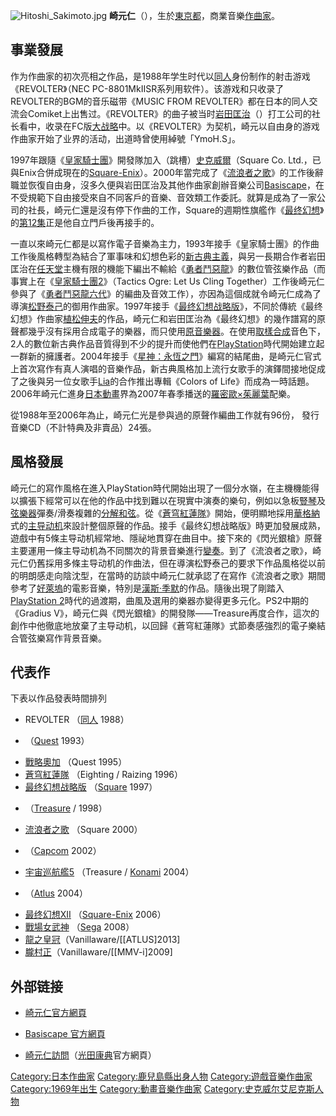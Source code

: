 {{NoteTA
| G1=Games
| G2=Square Enix
}}
[[File:Hitoshi_Sakimoto.jpg|right]]
{{Japanese|japanese=崎元 仁|kana=さきもと ひとし|romaji=Hitoshi Sakimoto}}
'''崎元仁'''（{{bd|1969年|2月26日||}}），生於[[東京都|東京都]]，商業音樂[[作曲家|作曲家]]。

== 事業發展 ==
作为作曲家的初次亮相之作品，是1988年学生时代以[[同人|同人]]身份制作的射击游戏《REVOLTER》（NEC PC-8801MkIISR系列用软件）。该游戏和只收录了REVOLTER的BGM的音乐磁带《MUSIC FROM REVOLTER》都在日本的同人交流会Comiket上出售过。《REVOLTER》的曲子被当时[[岩田匡治|岩田匡治]]（{{le|Masaharu Iwata}}）打工公司的社长看中，收录在FC版[[大战略_(遊戲)|大战略]]中。以《REVOLTER》为契机，崎元以自由身的游戏作曲家开始了业界的活动，出道時曾使用綽號「YmoH.S」。

1997年跟隨《[[皇家騎士團|皇家騎士團]]》開發隊加入（跳槽）[[史克威爾|史克威爾]]（Square Co. Ltd.，已與Enix合併成現在的[[Square-Enix|Square-Enix]]）。2000年當完成了《[[流浪者之歌_(電玩)|流浪者之歌]]》的工作後辭職並恢復自由身，沒多久便與岩田匡治及其他作曲家創辦音樂公司[[Basiscape|Basiscape]]，在不受規範下自由接受來自不同客戶的音樂、音效類工作委託。就算是成為了一家公司的社長，崎元仁還是沒有停下作曲的工作，Square的週期性旗艦作《[[最终幻想|最终幻想]]》的[[最终幻想XII|第12集]]正是他自立門戶後再接手的。

一直以來崎元仁都是以寫作電子音樂為主力，1993年接手《皇家騎士團》的作曲工作後風格轉型為結合了軍事味和幻想色彩的[[新古典主義|新古典主義]]，與另一長期合作者岩田匡治在[[任天堂|任天堂]]主機有限的機能下編出不輸給《[[勇者鬥惡龍|勇者鬥惡龍]]》的數位管弦樂作品（而事實上在《[[皇家騎士團2|皇家騎士團2]]》（Tactics Ogre: Let Us Cling Together）工作後崎元仁參與了《[[勇者鬥惡龍#六代：幻之大地|勇者鬥惡龍六代]]》的編曲及音效工作），亦因為這個成就令崎元仁成為了導演[[松野泰己|松野泰己]]的御用作曲家。1997年接手《[[最终幻想战略版|最终幻想战略版]]》，不同於傳統《最终幻想》作曲家[[植松伸夫|植松伸夫]]的作品，崎元仁和岩田匡治為《最终幻想》的幾作譜寫的原聲都幾乎沒有採用合成電子的樂器，而只使用[[原音樂器|原音樂器]]。在使用[[取樣合成|取樣合成]]音色下，2人的數位新古典作品音質得到不少的提升而使他們在[[PlayStation|PlayStation]]時代開始建立起一群新的擁護者。2004年接手《[[星神：永恆之門|星神：永恆之門]]》編寫的結尾曲，是崎元仁官式上首次寫作有真人演唱的音樂作品，新古典風格加上流行女歌手的演鐸間接地促成了之後與另一位女歌手[[Lia|Lia]]的合作推出專輯《Colors of Life》而成為一時話題。2006年崎元仁進身[[日本動畫|日本動畫]]界為2007年春季播送的[[羅密歐×茱麗葉|羅密歐×茱麗葉]]配樂。

從1988年至2006年為止，崎元仁光是參與過的原聲作編曲工作就有96份，<!--總作曲數無法統計。-->發行音樂CD（不計特典及非賣品）24張。

== 風格發展 ==
崎元仁的寫作風格在進入PlayStation時代開始出現了一個分水嶺，在主機機能得以擴張下經常可以在他的作品中找到難以在現實中演奏的樂句，例如以急板[[豎琴|豎琴]]及[[弦樂器|弦樂器]]彈奏/滑奏複雜的[[分解和弦|分解和弦]]。從《[[蒼穹紅蓮隊|蒼穹紅蓮隊]]》開始，便明顯地採用[[華格納|華格納]]式的[[主导动机|主导动机]]來設計整個原聲的作品。接手《最终幻想战略版》時更加發展成熟，遊戲中有5條主导动机經常地、隱祕地貫穿在曲目中。接下來的《閃光銀槍》原聲主要運用一條主导动机為不同關次的背景音樂進行[[變奏|變奏]]。到了《流浪者之歌》，崎元仁仍舊採用多條主导动机的作曲法，但在導演松野泰己的要求下作品風格從以前的明朗感走向陰沈型，在當時的訪談中崎元仁就承認了在寫作《流浪者之歌》期間參考了[[好萊塢|好萊塢]]的電影音樂，特別是[[漢斯·季默|漢斯·季默]]的作品。隨後出現了剛踏入[[PlayStation_2|PlayStation 2]]時代的過渡期，曲風及選用的樂器亦變得更多元化。PS2中期的《Gradius V》，崎元仁與《閃光銀槍》的開發隊——Treasure再度合作，這次的創作中他徹底地放棄了主导动机，以回歸《蒼穹紅蓮隊》式節奏感強烈的電子樂結合管弦樂寫作背景音樂。

== 代表作 ==
下表以作品發表時間排列
* REVOLTER （[[同人|同人]] 1988）
* {{link-en|傳說之奧加戰爭|Ogre Battle: The March of the Black Queen}} （[[Quest|Quest]] 1993）
* [[皇家騎士團2|戰略奧加]] （Quest 1995）
* [[蒼穹紅蓮隊|蒼穹紅蓮隊]] （Eighting / Raizing 1996）
* [[最终幻想战略版|最终幻想战略版]] （[[史克威爾|Square]] 1997）
* {{link-en|閃光銀槍|Radiant Silvergun}} （[[Treasure_(遊戲開發公司)|Treasure]] / 1998）
* [[流浪者之歌_(電玩)|流浪者之歌]] （Square 2000）
* {{link-en|龍之戰士5|Breath of Fire V: Dragon Quarter}} （[[Capcom|Capcom]] 2002）
* [[宇宙巡航艦5|宇宙巡航艦5]] （Treasure / [[Konami|Konami]] 2004）
* {{link-en|星神：永恆之門|Stella Deus}} （[[Atlus|Atlus]] 2004）
* [[最终幻想XII|最终幻想XII]] （[[Square-Enix|Square-Enix]] 2006）
* [[戰場女武神|戰場女武神]] （[[Sega|Sega]] 2008）
*[[龍之皇冠|龍之皇冠]]（Vanillaware/[[ATLUS]2013]
*[[朧村正|朧村正]]（Vanillaware/[[MMV-i]2009]

== 外部链接 ==
* {{en icon}} [http://www.sakimoto.jp/ 崎元仁官方網頁] {{Wayback|url=http://www.sakimoto.jp/ |date=20210218054216 }}
* {{Ja icon}} [http://www.basiscape.com/ Basiscape 官方網頁] {{Wayback|url=http://www.basiscape.com/ |date=20210218054208 }}
* {{Ja icon}} [https://web.archive.org/web/20060624120515/http://www.procyon-studio.com/special/mf_sakimoto.html 崎元仁訪問]（[[光田康典|光田康典]]官方網頁）

{{Authority control}}
{{DEFAULTSORT:Hitoshi Sakimoto}}
[[Category:日本作曲家|Category:日本作曲家]]
[[Category:鹿兒島縣出身人物|Category:鹿兒島縣出身人物]]
[[Category:遊戲音樂作曲家|Category:遊戲音樂作曲家]]
[[Category:1969年出生|Category:1969年出生]]
[[Category:動畫音樂作曲家|Category:動畫音樂作曲家]]
[[Category:史克威尔艾尼克斯人物|Category:史克威尔艾尼克斯人物]]